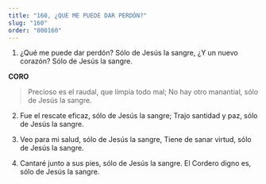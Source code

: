```yaml
---
title: "160, ¿QUE ME PUEDE DAR PERDÓN?"
slug: "160"
order: "000160"
---
```


1. ¿Qué me puede dar perdón? Sólo de Jesús la sangre,
¿Y un nuevo corazón? Sólo de Jesús la sangre.

**CORO**
>Precioso es el raudal, que limpia todo mal;
No hay otro manantial, sólo de Jesús la sangre.

2. Fue el rescate eficaz, sólo de Jesús la sangre; Trajo santidad y paz, sólo de Jesús la sangre.

3. Veo para mi salud, sólo de Jesús la sangre, Tiene de sanar virtud, sólo de Jesús la sangre.

4. Cantaré junto a sus pies, sólo de Jesús la sangre. El Cordero digno es, sólo de Jesús la sangre.

